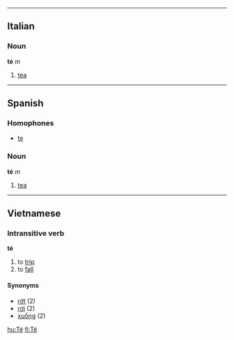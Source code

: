 ----
==Italian==
===Noun===
'''té''' ''m''

#[[tea]]

----
==Spanish==

===Homophones===
*[[te]]

===Noun===
'''té''' ''m''

#[[tea]]
----
==Vietnamese==
===Intransitive verb===
'''té'''

#to [[trip#Verb|trip]]
#to [[fall#Verb|fall]]

====Synonyms====
*[[rớt]] (2)
*[[rơi]] (2)
*[[xuống]] (2)

[[hu:Té]]
[[fi:Té]]